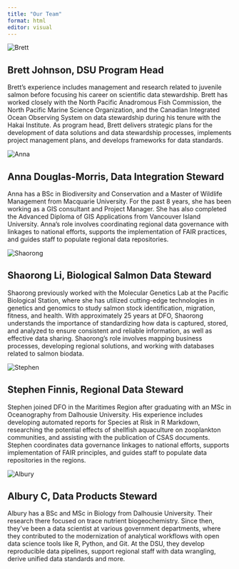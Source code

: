 ```yaml
---
title: "Our Team"
format: html
editor: visual
---
```


::::: grid
::: g-col-4
```{=html}
<img src="images/team/Brett.jpg" alt="Brett" class="circle">
```
:::

::: g-col-8
## Brett Johnson, DSU Program Head

Brett’s experience includes management and research related to juvenile salmon before focusing his career on scientific data stewardship. Brett has worked closely with the North Pacific Anadromous Fish Commission, the North Pacific Marine Science Organization, and the Canadian Integrated Ocean Observing System on data stewardship during his tenure with the Hakai Institute. As program head, Brett delivers strategic plans for the development of data solutions and data stewardship processes, implements project management plans, and develops frameworks for data standards.
:::
:::::

::::: grid
::: g-col-4
```{=html}
<img src="images/team/Anna.jpg" alt="Anna" class="circle">
```
:::

::: g-col-8
## Anna Douglas-Morris, Data Integration Steward

Anna has a BSc in Biodiversity and Conservation and a Master of Wildlife Management from Macquarie University. For the past 8 years, she has been working as a GIS consultant and Project Manager. She has also completed the Advanced Diploma of GIS Applications from Vancouver Island University. Anna’s role involves coordinating regional data governance with linkages to national efforts, supports the implementation of FAIR practices, and guides staff to populate regional data repositories.
:::
:::::

::::: grid
::: g-col-4

```{=html}
<img src="images/team/Shaorong.jpg" alt="Shaorong" class="circle">
```

:::

::: g-col-8
## Shaorong Li, Biological Salmon Data Steward

Shaorong previously worked with the Molecular Genetics Lab at the Pacific Biological Station, where she has utilized cutting-edge technologies in genetics and genomics to study salmon stock identification, migration, fitness, and health. With approximately 25 years at DFO, Shaorong understands the importance of standardizing how data is captured, stored, and analyzed to ensure consistent and reliable information, as well as effective data sharing. Shaorong’s role involves mapping business processes, developing regional solutions, and working with databases related to salmon biodata.
:::
:::::

::::: grid
::: g-col-4
```{=html}
<img src="images/team/Stephen.jpg" alt="Stephen" class="circle">
```
:::

::: g-col-8
## Stephen Finnis, Regional Data Steward

Stephen joined DFO in the Maritimes Region after graduating with an MSc in Oceanography from Dalhousie University. His experience includes developing automated reports for Species at Risk in R Markdown, researching the potential effects of shellfish aquaculture on zooplankton communities, and assisting with the publication of CSAS documents. Stephen coordinates data governance linkages to national efforts, supports implementation of FAIR principles, and guides staff to populate data repositories in the regions.
:::
:::::

::::: grid
::: g-col-4
```{=html}
<img src="images/team/Albury.jpg" alt="Albury" class="circle">
```

:::

::: g-col-8
## Albury C, Data Products Steward

Albury has a BSc and MSc in Biology from Dalhousie University. Their research there focused on trace nutrient biogeochemistry. Since then, they've been a data scientist at various government departments, where they contributed to the modernization of analytical workflows with open data science tools like R, Python, and Git. At the DSU, they develop reproducible data pipelines, support regional staff with data wrangling, derive unified data standards and more.
:::
:::::
